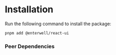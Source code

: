 
# Installation

Run the following command to install the package:

```bash
pnpm add @enterwell/react-ui
```

### Peer Dependencies

<PackagePeerDependencies metadata={packageMetadata} />